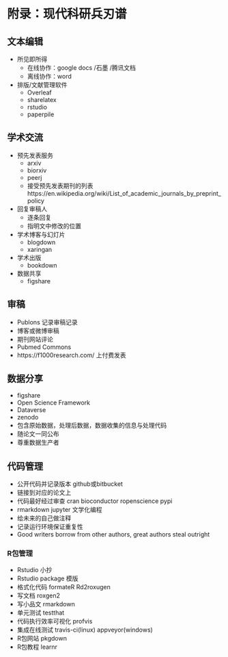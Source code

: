 # 附录：现代科研兵刃谱 {-}

## 文本编辑

- 所见即所得
    - 在线协作：google docs /石墨 /腾讯文档
    - 离线协作：word
- 排版/文献管理软件
    - Overleaf
    - sharelatex
    - rstudio
    - paperpile

## 学术交流

- 预先发表服务
    - arxiv
    - biorxiv
    - peerj
    - 接受预先发表期刊的列表https://en.wikipedia.org/wiki/List_of_academic_journals_by_preprint_policy
- 回复审稿人
    - 逐条回复
    - 指明文中修改的位置
- 学术博客与幻灯片
    - blogdown
    - xaringan
- 学术出版
    - bookdown
- 数据共享
    - figshare

## 审稿

- Publons 记录审稿记录
- 博客或微博审稿
- 期刊网站评论
- Pubmed Commons
- https://f1000research.com/ 上付费发表

## 数据分享

- figshare
- Open Science Framework
- Dataverse
- zenodo
- 包含原始数据，处理后数据，数据收集的信息与处理代码
- 随论文一同公布
- 尊重数据生产者

## 代码管理

- 公开代码并记录版本 github或bitbucket
- 链接到对应的论文上
- 代码最好经过审查 cran bioconductor ropenscience pypi
- rmarkdown jupyter 文学化编程
- 给未来的自己做注释
- 记录运行环境保证重复性
- Good writers borrow from other authors, great authors steal outright 

### R包管理

- Rstudio 小抄
- Rstudio package 模版
- 格式化代码 formateR Rd2roxugen
- 写文档 roxgen2
- 写小品文 rmarkdown
- 单元测试 testthat
- 代码执行效率可视化 profvis
- 集成在线测试 travis-ci(linux) appveyor(windows)
- R包网站 pkgdown
- R包教程 learnr
